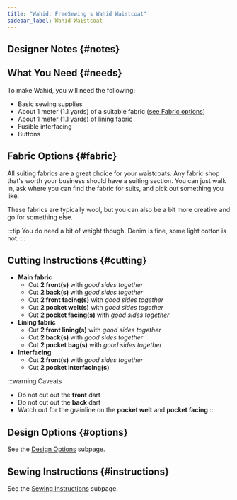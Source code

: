 ```yaml
---
title: "Wahid: FreeSewing's Wahid Waistcoat"
sidebar_label: Wahid Waistcoat
---
```



<DocusaurusDoc>
  <DesignInfo design="wahid" noDocsLink />
</DocusaurusDoc>

## Designer Notes {#notes}

<Notes />

## What You Need {#needs}

To make Wahid, you will need the following:

- Basic sewing supplies
- About 1 meter (1.1 yards) of a suitable fabric ([see Fabric options](#fabric))
- About 1 meter (1.1 yards) of lining fabric
- Fusible interfacing
- Buttons

## Fabric Options {#fabric}

All suiting fabrics are a great choice for your waistcoats. Any fabric shop
that's worth your business should have a suiting section. You can just walk in,
ask where you can find the fabric for suits, and pick out something you like.

These fabrics are typically wool, but you can also be a bit more creative and
go for something else.

:::tip
You do need a bit of weight though. Denim is fine, some light cotton is not.
:::

## Cutting Instructions {#cutting}

- **Main fabric**
  - Cut **2 front(s)** with _good sides together_
  - Cut **2 back(s)** with _good sides together_
  - Cut **2 front facing(s)** with _good sides together_
  - Cut **2 pocket welt(s)** with _good sides together_
  - Cut **2 pocket facing(s)** with _good sides together_
- **Lining fabric**
  - Cut **2 front lining(s)** with _good sides together_
  - Cut **2 back(s)** with _good sides together_
  - Cut **2 pocket bag(s)** with _good sides together_
- **Interfacing**
  - Cut **2 front(s)** with _good sides together_
  - Cut **2 pocket interfacing(s)**

:::warning Caveats

- Do not cut out the **front** dart
- Do not cut out the **back** dart
- Watch out for the grainline on the **pocket welt** and **pocket facing**
  :::

## Design Options {#options}

<MiniTip>See the [Design Options](/docs/designs/wahid/options/) subpage.</MiniTip>

## Sewing Instructions {#instructions}

<MiniTip>See the [Sewing Instructions](/docs/designs/wahid/instructions/) subpage.</MiniTip>
